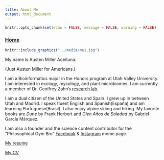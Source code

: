 ```yaml
---
title: About Me
output: html_document
---
```


```r
knitr::opts_chunk$set(echo = FALSE, message = FALSE, warning = FALSE)
```
### [Home](https://amaceituna.github.io/)

```r
knitr::include_graphics("../media/me1.jpg")
```

My name is Austen Miller Aceituna.

(Just Austen Miller for Americans.)

I am a Bioinformatics major in the Honors program at Utah Valley University. I am interested in ecology, mycology, and plant microbiomes. I am currently a member of Dr. Geoffrey Zahn's [research lab](https://gzahn.github.io/lab/).

I am a dual citizen of the United States and Spain. I grew up in between Utah and Madrid. I speak fluent English and Spanish(España) and am learning Portuguese(Brasil). I also enjoy alpine skiing and hiking. My favorite books are *Dune* by Frank Herbert and *Cien Años de Soledad* by Gabriel García Márquez.

I am also a founder and the science content contributor for the “Philosophical Gym Bro” [Facebook](https://www.facebook.com/GymKingSadBoi/) & [Instagram](https://www.instagram.com/philosophicalgymbro/) meme page.

[My resume](https://AMAceituna.github.io/Media/resume_website.pdf)

[My CV](https://AMAceituna.github.io/Media/CVwebsite.pdf)





